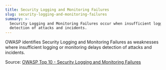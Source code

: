 ```yaml
---
title: Security Logging and Monitoring Failures
slug: security-logging-and-monitoring-failures
summary: >-
  Security Logging and Monitoring Failures occur when insufficient logging or monitoring delays
  detection of attacks and incidents.
---
```


OWASP identifies Security Logging and Monitoring Failures as weaknesses where insufficient logging or monitoring delays detection of attacks and incidents.

Source: [OWASP Top 10 - Security Logging and Monitoring Failures](https://owasp.org/Top10/A09_2021-Security_Logging_and_Monitoring_Failures/)

